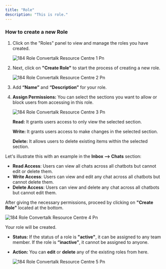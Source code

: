 ```yaml
---
title: "Role"
description: "This is role."
---
```


### **How to create a new Role**

1. Click on the "Roles" panel to view and manage the roles you have created.

   ![184 Role  Convertalk Resource Centre 1 Pn](/images/how-botpenguin-works/role/184.role__Convertalk_resource_centre-1.png)
2. Next, click on **"Create Role"** to start the process of creating a new role.

   ![184 Role  Convertalk Resource Centre 2 Pn](/images/how-botpenguin-works/role/184.role__Convertalk_resource_centre-2.png)
3. Add **“Name”** and **“Description”** for your role.
4. **Assign Permissions:** You can select the sections you want to allow or block users from accessing in this role.

   ![184 Role  Convertalk Resource Centre 3 Pn](/images/how-botpenguin-works/role/184.role__Convertalk_resource_centre-3.png)

   **Read:** It grants users access to only view the selected section.

   **Write:** It grants users access to make changes in the selected section.

   **Delete:** It allows users to delete existing items within the selected section.

Let's illustrate this with an example in the **Inbox —\> Chats** section:

- **Read Access**: Users can view all chats across all chatbots but cannot edit or delete them.
- **Write Access**: Users can view and edit any chat across all chatbots but cannot delete them.
- **Delete Access**: Users can view and delete any chat across all chatbots but cannot edit them.

After giving the necessary permissions, proceed by clicking on **"Create Role"** located at the bottom.

![184 Role  Convertalk Resource Centre 4 Pn](/images/how-botpenguin-works/role/184.role__Convertalk_resource_centre-4.png)

Your role will be created.

- **Status:** If the status of a role is **"active"**, it can be assigned to any team member. If the role is **“inactive”**, it cannot be assigned to anyone.
- **Action:** You can **edit** or **delete** any of the existing roles from here.

  ![184 Role  Convertalk Resource Centre 5 Pn](/images/how-botpenguin-works/role/184.role__Convertalk_resource_centre-5.png)